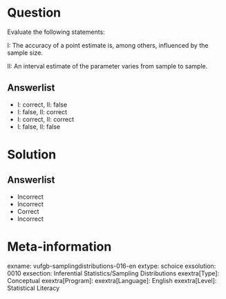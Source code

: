 Question
========
  
Evaluate the following statements:

I: The accuracy of a point estimate is, among others, influenced by the sample size.

II: An interval estimate of the parameter varies from sample to sample.

Answerlist
----------
* I: correct,        II: false
* I: false,           II: correct
* I: correct,      II: correct
* I: false,           II: false


Solution
========

Answerlist
----------
* Incorrect
* Incorrect
* Correct
* Incorrect

Meta-information
================
exname: vufgb-samplingdistributions-016-en
extype: schoice
exsolution: 0010
exsection: Inferential Statistics/Sampling Distributions
exextra[Type]: Conceptual
exextra[Program]: 
exextra[Language]: English
exextra[Level]: Statistical Literacy